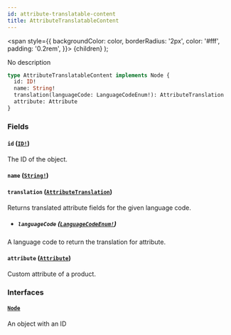 ```yaml
---
id: attribute-translatable-content
title: AttributeTranslatableContent
---
```


<span
style={{
      backgroundColor: color,
      borderRadius: '2px',
      color: '#fff',
      padding: '0.2rem',
    }}>
{children}
</span>
);

No description

```graphql
type AttributeTranslatableContent implements Node {
  id: ID!
  name: String!
  translation(languageCode: LanguageCodeEnum!): AttributeTranslation
  attribute: Attribute
}
```

### Fields

#### `id` ([`ID!`](/api-reference/scalars/id.mdx))

The ID of the object.

#### `name` ([`String!`](/api-reference/scalars/string.mdx))

#### `translation` ([`AttributeTranslation`](/api-reference/objects/attribute-translation.mdx))

Returns translated attribute fields for the given language code.

- ##### `languageCode` ([`LanguageCodeEnum!`](/api-reference/enums/language-code-enum.mdx))

A language code to return the translation for attribute.

#### `attribute` ([`Attribute`](/api-reference/objects/attribute.mdx))

Custom attribute of a product.

### Interfaces

#### [`Node`](/api-reference/interfaces/node.mdx)

An object with an ID
